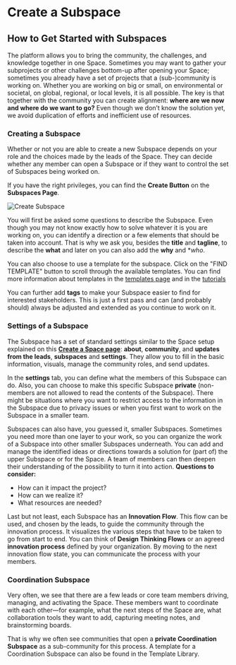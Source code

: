 
# Create a Subspace

## How to Get Started with Subspaces

The platform allows you to bring the community, the challenges, and knowledge together in one Space. 
Sometimes you may want to gather your subprojects or other challenges bottom-up after opening your Space; 
sometimes you already have a set of projects that a (sub-)community is working on. 
Whether you are working on big or small, on environmental or societal, on global, regional, or local levels, it is all possible. 
The key is that together with the community you can create alignment: **where are we now and where do we want to go?** 
Even though we don’t know the solution yet, we avoid duplication of efforts and inefficient use of resources.

### Creating a Subspace

Whether or not you are able to create a new Subspace depends on your role and the choices made by the leads of the Space. 
They can decide whether any member can open a Subspace or if they want to control the set of Subspaces being worked on.

If you have the right privileges, you can find the **Create Button** on the **Subspaces Page**. 

![Create Subspace](/add-subspace.png)


You will first be asked some questions to describe the Subspace. 
Even though you may not know exactly how to solve whatever it is you are working on, you can identify a direction or a few elements that should be taken into account. 
That is why we ask you, besides the **title** and **tagline**, to describe the **what** and later on you can also add the **why** and **who*. 

You can also choose to use a template for the subspace.
Click on the "FIND TEMPLATE" button to scroll through the available templates. 
You can find more information about templates in the [templates page](/features/templates) and in the [tutorials](/tutorials)

You can further add **tags** to make your Subspace easier to find for interested stakeholders. 
This is just a first pass and can (and probably should) always be adjusted and extended as you continue to work on it.



### Settings of a Subspace

The Subspace has a set of standard settings similar to the Space setup explained on this **[Create a Space page](/getting-started/create-space)**: 
**about**, **community**, and **updates from the leads**, **subspaces** and **settings**. 
They allow you to fill in the basic information, visuals, manage the community roles, and send updates.

In the **settings** tab, you can define what the members of this Subspace can do. 
Also, you can choose to make this specific Subspace **private** (non-members are not allowed to read the contents of the Subspace). 
There might be situations where you want to restrict access to the information in the Subspace due to privacy issues or when you first want to work on the Subspace in a smaller team.

Subspaces can also have, you guessed it, smaller Subspaces. 
Sometimes you need more than one layer to your work, so you can organize the work of a Subspace into other smaller Subspaces underneath. 
You can add and manage the identified ideas or directions towards a solution for (part of) the upper Subspace or for the Space. 
A team of members can then deepen their understanding of the possibility to turn it into action. 
**Questions to consider:**
- How can it impact the project?
- How can we realize it?
- What resources are needed?

Last but not least, each Subspace has an **Innovation Flow**. 
This flow can be used, and chosen by the leads, to guide the community through the innovation process. 
It visualizes the various steps that have to be taken to go from start to end. 
You can think of **Design Thinking Flows** or an agreed **innovation process** defined by your organization. 
By moving to the next innovation flow state, you can communicate the process with your members.

### Coordination Subspace

Very often, we see that there are a few leads or core team members driving, managing, and activating the Space. 
These members want to coordinate with each other—for example, what the next steps of the Space are, 
what collaboration tools they want to add, capturing meeting notes, and brainstorming boards.

That is why we often see communities that open a **private Coordination Subspace** as a sub-community for this process. 
A template for a Coordination Subspace can also be found in the Template Library.